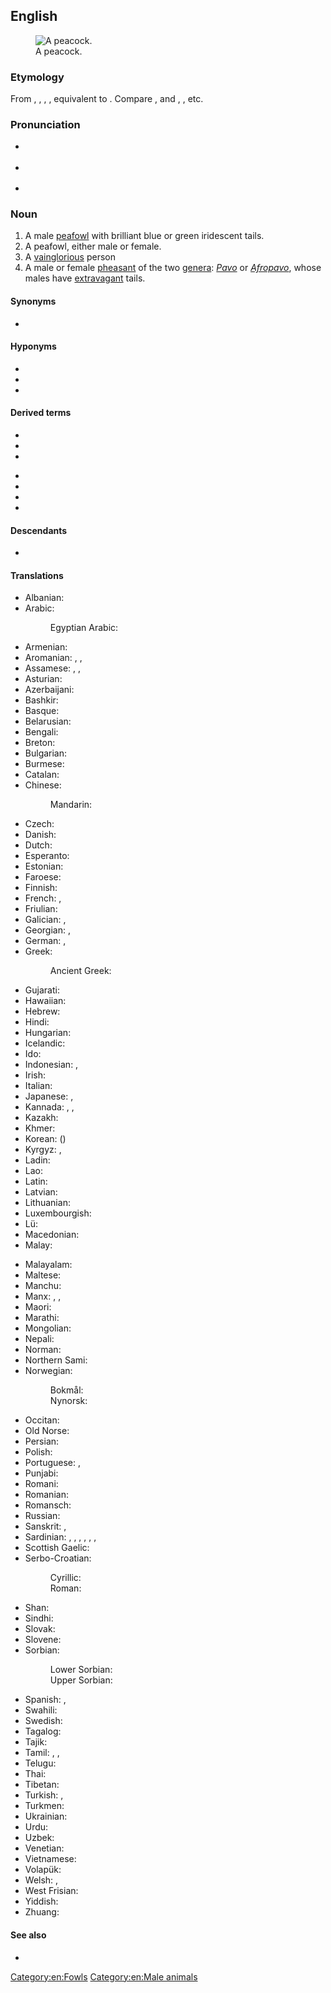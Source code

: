 {{also|Peacock}}
==English==
{{wikipedia}}
[[Image:Pfau imponierend.jpg|thumb|A peacock.]]

===Etymology===
From {{inh|en|enm|pecok}}, {{m|enm|pekok}}, {{m|enm|pocok}}, {{m|enm|pacok}}, equivalent to {{compound|en|pea|t1=peafowl; peacock|cock}}. Compare {{cog|non|páfugl|t=peacock|lit=pea-fowl}}, and {{cog|en|peahen}}, {{m|en|peachick}}, etc.

===Pronunciation===
* {{a|GenAm}} {{IPA|/ˈpikɑk/|lang=en}}
* {{a|RP}} {{IPA|/ˈpiːkɒk/|lang=en}}
* {{audio|en-us-peacock.ogg|Audio (US)|lang=en}}

===Noun===
{{en-noun}}

# A male [[peafowl]] with brilliant blue or green iridescent tails.
# A peafowl, either male or female.
# A [[vainglorious]] person {{datedef|14th c.}}
# A male or female [[pheasant]] of the two [[genera]]: ''[[Pavo]]'' or ''[[Afropavo]]'', whose males have [[extravagant]] tails.

====Synonyms====
* {{l|en|peafowl}} {{q|rare}}

====Hyponyms====
* {{l|en|peachick||young peafowl}}
* {{l|en|peacock||male peafowl}}
* {{l|en|peahen||female peafowl}}

====Derived terms====
{{der-top}}
* {{l|en|peacock butterfly}}
* {{l|en|peacock fish}}
* {{l|en|peacock pheasant}}
{{der-mid}}
* {{l|en|peacockery}}
* {{l|en|peacocking}}
* {{l|en|peacockish}}
* {{l|en|proud as a peacock}}
{{der-bottom}}

====Descendants====
* {{desctree|bor=1|haw|pīkake}}

====Translations====
{{trans-top|pheasant of one of the genera ''Pavo'' and ''Afropavo''}}
* Albanian: {{t+|sq|pallua|m}}
* Arabic: {{t|ar|طَاوُوس|m}}
*: Egyptian Arabic: {{t|arz|طاووس|m|tr=ṭāwūs|sc=Arab}}
* Armenian: {{t+|hy|սիրամարգ}}
* Aromanian: {{t|rup|pãun|?}}, {{t|rup|piunar|m}}, {{t|rup|pionel|m}}
* Assamese: {{t|as|ম’ৰা|sc=Beng}}, {{t|as|মৈৰা}}, {{t|as|ময়ূৰ}}
* Asturian: {{t|ast|pavu|m}}
* Azerbaijani: {{t|az|tovuz}}
* Bashkir: {{t|ba|тауис}}
* Basque: {{t|eu|pauma}}
* Belarusian: {{t|be|паўлі́н|m}}
* Bengali: {{t|bn|ময়ুর}}
* Breton: {{t+|br|paun|?}}
* Bulgarian: {{t+|bg|пау́н|m}}
* Burmese: {{t+|my|ဒေါင်း}}
* Catalan: {{t+|ca|paó|m}}
* Chinese:
*: Mandarin: {{t+|cmn|孔雀|tr=kǒngquè}}
* Czech: {{t+|cs|páv|m}}
* Danish: {{t+|da|påfugl|c}}
* Dutch: {{t+|nl|pauw|m}}
* Esperanto: {{t+|eo|pavo}}
* Estonian: {{t+|et|paabulind}}
* Faroese: {{t|fo|páfuglur|m}}
* Finnish: {{t+|fi|riikinkukko}}
* French: {{t+|fr|paon|m}}, {{t+|fr|paonne|f}}
* Friulian: {{t|fur|pavon|m}}
* Galician: {{t+|gl|pavo real|m}}, {{t|gl|pavón|m}}
* Georgian: {{t|ka|ფარშევანგი}}, {{t|ka|ფარშავანგი}}
* German: {{qualifier|♂♀}} {{t+|de|Pfau|m}}, {{qualifier|♂}} {{t|de|Pfauhahn|m}}
* Greek: {{t+|el|παγώνι|n}}
*: Ancient Greek: {{t|grc|ταώς|m}}
* Gujarati: {{t|gu|મોર|sc=Gujr}}
* Hawaiian: {{t|haw|pīkake}}
* Hebrew: {{t+|he|טווס|m|tr=tavás|alt=טווס \ טַוָּס|sc=Hebr}}
* Hindi: {{t+|hi|मोर|m}}
* Hungarian: {{t+|hu|páva}}
* Icelandic: {{t|is|páfugl|m}}
* Ido: {{t+|io|pavono}}
* Indonesian: {{t|id|merak jantan}}, {{t+|id|merak}}
* Irish: {{t+|ga|péacóg|f}}
* Italian: {{t+|it|pavone|m}}
* Japanese: {{t+|ja|孔雀|tr=くじゃく, kujaku|sc=Jpan}}, {{t|ja|ピーコック|tr=pīkokku|sc=Jpan}}
* Kannada: {{t+|kn|ನವಿಲು}}, {{t+|kn|ಮಯೂರ}}, {{t+|kn|ಕೇಕಿ}}
* Kazakh: {{t|kk|тауыс|sc=Cyrl}}
* Khmer: {{t+|km|ក្ងោក|tr=kŋaok|sc=Khmr}}
* Korean: {{t+|ko|공작}} ({{t+|ko|孔雀}})
* Kyrgyz: {{t+|ky|тоос}}, {{t|ky|павлин}}
* Ladin: {{t|lld|pavon|m}}
* Lao: {{t|lo|ກຸໂງກ|sc=Laoo}}
* Latin: {{t+|la|pāvō|m}}
* Latvian: {{t|lv|pāvs|m}}
* Lithuanian: {{t+|lt|povas|m}}
* Luxembourgish: {{t+|lb|Pohunn|m}}
* Lü: {{t|khb|ᦷᦓᧅᦍᦳᧂ|tr=nok⁵juŋ⁴}}
* Macedonian: {{t|mk|паун|m}}
* Malay: {{t|ms|merak}}
{{trans-mid}}
* Malayalam: {{t|ml|മയില്‍}}
* Maltese: {{t|mt|pagun|m}}
* Manchu: {{t|mnc|ᡨᠣᠵᡳᠨ}}
* Manx: {{t|gv|kellagh eairkagh|m}} {{qualifier|male only}}, {{t|gv|peacock|m}}, {{t|gv|kellagh aalin|m}}
* Maori: {{t|mi|pīkake}}
* Marathi: {{t|mr|मोर|m|sc=Deva}}
* Mongolian: {{t+|mn|тогос|sc=Cyrl}}
* Nepali: {{t|ne|मुजुर|sc=Deva}}
* Norman: {{t|nrf|paon|m}}
* Northern Sami: {{t-check|se|pávvuonccis}}<!--was labeled simply "Sami"; I assume it's Northern-->
* Norwegian:
*: Bokmål: {{t|nb|påfugl|m}}
*: Nynorsk: {{t|nn|påfugl|m}}
* Occitan: {{t+|oc|pavon|m}}
* Old Norse: {{t|non|pái|m}}
* Persian: {{t+|fa|طاووس|tr=tâvus|sc=fa-Arab}}
* Polish: {{t+|pl|paw|m}}
* Portuguese: {{t|pt|pavão real|m}}, {{t+|pt|pavão|m}}
* Punjabi: {{t|pa|ਮੋਰ|sc=Guru}}
* Romani: {{t|rom|pavuno|m}}
* Romanian: {{t+|ro|păun|m}}
* Romansch: {{t|rm|pavun|?}}
* Russian: {{t+|ru|павли́н|m}}
* Sanskrit: {{t+|sa|मयूर|m}}, {{t+|sa|मयूरी|f}}
* Sardinian: {{t|sc|baboni|?}}, {{t|sc|pavone|?}}, {{t|sc|pavoni|?}}, {{t|sc|paoni|?}}, {{t|sc|poni|?}}, {{t|sc|paboni|?}}, {{t|sc|paone|?}}
* Scottish Gaelic: {{t|gd|peucag|f}}
* Serbo-Croatian:
*: Cyrillic: {{t|sh|паун|m}}
*: Roman: {{t+|sh|paun|m}}
* Shan: {{t|shn|ၼူၵ်ႉယုင်း|tr=nok. yung:}}
* Sindhi: {{t|sd|मोर|tr=mor|sc=Deva}}
* Slovak: {{t+|sk|páv|m}}
* Slovene: {{t+|sl|pav|m}}
* Sorbian:
*: Lower Sorbian: {{t|dsb|paw|m}}
*: Upper Sorbian: {{t|hsb|paw|m}}
* Spanish: {{t|es|pavo real|m}}, {{t|es|pavorreal|m}}
* Swahili: {{t+|sw|tausi}}
* Swedish: {{t+|sv|påfågel|c}}
* Tagalog: {{t|tl|paboreyal}}
* Tajik: {{t|tg|товус}}
* Tamil: {{t+|ta|மயில்}}, {{t+|ta|ஞமலி|sc=Taml}}, {{t+|ta|தோகை|sc=Taml}}
* Telugu: {{t+|te|నెమలి}}
* Thai: {{t+|th|นกยูง|tr=nók-yoong}}
* Tibetan: {{t|bo|རྨ་བྱ}}
* Turkish: {{t+|tr|tavus kuşu}}, {{t+|tr|tavus}}
* Turkmen: {{t|tk|tawus}}
* Ukrainian: {{t+|uk|пави́ч|m}}
* Urdu: {{t|ur|مور|m|tr=mor}}
* Uzbek: {{t+|uz|tovuq}}
* Venetian: {{t|vec|paón}}
* Vietnamese: {{t|vi|chim công}}
* Volapük: {{t+|vo|paf}}
* Welsh: {{t|cy|paun|m}}, {{t|cy|peunod|m-p}}
* West Frisian: {{t|fy|pau|c}}
* Yiddish: {{t|yi|פּאַווע|f|sc=Hebr}}
* Zhuang: {{t|za|gungjcoz|sc=Talu}}
{{trans-bottom}}

====See also====
* {{l|en|pajock}}

[[Category:en:Fowls]]
[[Category:en:Male animals]]